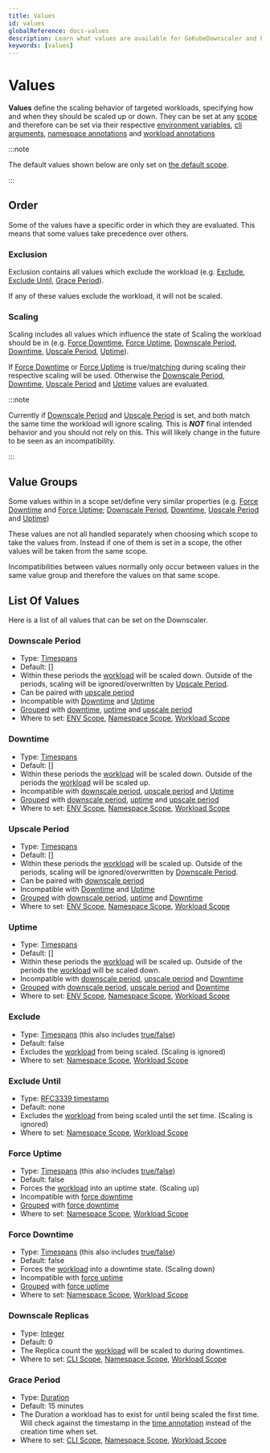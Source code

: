 ```yaml
---
title: Values
id: values
globalReference: docs-values
description: Learn what values are available for GoKubeDownscaler and how to use them
keywords: [values]
---
```


# Values

**Values** define the scaling behavior of targeted workloads, specifying how and when they should be scaled up or
down.
They can be set at any [scope](ref:docs-scopes) and therefore can be set via their respective
[environment variables](ref:docs-env-scope), [cli arguments](ref:docs-cli-scope),
[namespace annotations](ref:docs-namespace-scope) and [workload annotations](ref:docs-workload-scope)

:::note

The default values shown below are only set on [the default scope](ref:docs-default-scope).

:::

## Order

Some of the values have a specific order in which they are evaluated.
This means that some values take precedence over others.

### Exclusion

Exclusion contains all values which exclude the workload (e.g. [Exclude](#exclude), [Exclude Until](#exclude-until), [Grace Period](#grace-period)).

If any of these values exclude the workload, it will not be scaled.

### Scaling

Scaling includes all values which influence the state of Scaling the workload should be in
(e.g. [Force Downtime](#force-downtime), [Force Uptime](#force-uptime), [Downscale Period](#downscale-period),
[Downtime](#downtime), [Upscale Period](#upscale-period), [Uptime](#uptime)).

If [Force Downtime](#force-downtime) or [Force Uptime](#force-uptime) is
true/[matching](ref:docs-timespans) during scaling their respective scaling will be used.
Otherwise the [Downscale Period](#downscale-period), [Downtime](#downtime),
[Upscale Period](#upscale-period) and [Uptime](#uptime) values are evaluated.

:::note

Currently if [Downscale Period](#downscale-period) and [Upscale Period](#upscale-period) is set,
and both match the same time the workload will ignore scaling.
This is _**NOT**_ final intended behavior and you should not rely on this.
This will likely change in the future to be seen as an incompatibility.

:::

## Value Groups

Some values within in a scope set/define very similar properties (e.g. [Force Downtime](#force-downtime)
and [Force Uptime](#force-uptime); [Downscale Period](#downscale-period),
[Downtime](#downtime), [Upscale Period](#upscale-period) and [Uptime](#uptime))

These values are not all handled separately when choosing which scope to take the values from.
Instead if one of them is set in a scope, the other values will be taken from the same scope.

Incompatibilities between values normally only occur between values in the same value group and therefore the values on that same scope.

## List Of Values

Here is a list of all values that can be set on the Downscaler.

### Downscale Period

- Type: [Timespans](ref:docs-timespans)
- Default: []
- Within these periods the [workload](ref:docs-workload-types) will be scaled down.
  Outside of the periods, scaling will be ignored/overwritten by [Upscale Period](#upscale-period).
- Can be paired with [upscale period](#upscale-period)
- Incompatible with [Downtime](#downtime) and [Uptime](#uptime)
- [Grouped](#value-groups) with [downtime](#downtime),
  [uptime](#uptime) and [upscale period](#upscale-period)
- Where to set: [ENV Scope](ref:docs-env-scope#values), [Namespace Scope](ref:docs-namespace-scope#values),
  [Workload Scope](ref:docs-workload-scope#values)

### Downtime

- Type: [Timespans](ref:docs-timespans)
- Default: []
- Within these periods the [workload](ref:docs-workload-types) will be scaled down.
  Outside of the periods the [workload](ref:docs-workload-types) will be scaled up.
- Incompatible with [downscale period](#downscale-period), [upscale period](#upscale-period) and [Uptime](#uptime)
- [Grouped](#value-groups) with [downscale period](#downscale-period),
  [uptime](#uptime) and [upscale period](#upscale-period)
- Where to set: [ENV Scope](ref:docs-env-scope#values), [Namespace Scope](ref:docs-namespace-scope#values),
  [Workload Scope](ref:docs-workload-scope#values)

### Upscale Period

- Type: [Timespans](ref:docs-timespans)
- Default: []
- Within these periods the [workload](ref:docs-workload-types) will be scaled up.
  Outside of the periods, scaling will be ignored/overwritten by [Downscale Period](#downscale-period).
- Can be paired with [downscale period](#downscale-period)
- Incompatible with [Downtime](#downtime) and [Uptime](#uptime)
- [Grouped](#value-groups) with [downscale period](#downscale-period),
  [uptime](#uptime) and [Downtime](#downtime)
- Where to set: [ENV Scope](ref:docs-env-scope#values), [Namespace Scope](ref:docs-namespace-scope#values),
  [Workload Scope](ref:docs-workload-scope#values)

### Uptime

- Type: [Timespans](ref:docs-timespans)
- Default: []
- Within these periods the [workload](ref:docs-workload-types) will be scaled up.
  Outside of the periods the [workload](ref:docs-workload-types) will be scaled down.
- Incompatible with [downscale period](#downscale-period), [upscale period](#upscale-period) and [Downtime](#downtime)
- [Grouped](#value-groups) with [downscale period](#downscale-period),
  [upscale period](#upscale-period) and [Downtime](#downtime)
- Where to set: [ENV Scope](ref:docs-env-scope#values), [Namespace Scope](ref:docs-namespace-scope#values),
  [Workload Scope](ref:docs-workload-scope#values)

### Exclude

- Type: [Timespans](ref:docs-timespans) (this also includes [true/false](ref:docs-timespans#alwaysnevertruefalse))
- Default: false
- Excludes the [workload](ref:docs-workload-types) from being scaled. (Scaling is ignored)
- Where to set: [Namespace Scope](ref:docs-namespace-scope#values), [Workload Scope](ref:docs-workload-scope#values)

### Exclude Until

- Type: [RFC3339 timestamp](https://datatracker.ietf.org/doc/html/rfc3339)
- Default: none
- Excludes the [workload](ref:docs-workload-types) from being scaled until the set time. (Scaling is ignored)
- Where to set: [Namespace Scope](ref:docs-namespace-scope#values), [Workload Scope](ref:docs-workload-scope#values)

### Force Uptime

- Type: [Timespans](ref:docs-timespans) (this also includes [true/false](ref:docs-timespans#alwaysnevertruefalse))
- Default: false
- Forces the [workload](ref:docs-workload-types) into an uptime state. (Scaling up)
- Incompatible with [force downtime](#force-downtime)
- [Grouped](#value-groups) with [force downtime](#force-downtime)
- Where to set: [Namespace Scope](ref:docs-namespace-scope#values), [Workload Scope](ref:docs-workload-scope#values)

### Force Downtime

- Type: [Timespans](ref:docs-timespans) (this also includes [true/false](ref:docs-timespans#alwaysnevertruefalse))
- Default: false
- Forces the [workload](ref:docs-workload-types) into a downtime state. (Scaling down)
- Incompatible with [force uptime](#force-uptime)
- [Grouped](#value-groups) with [force uptime](#force-uptime)
- Where to set: [Namespace Scope](ref:docs-namespace-scope#values), [Workload Scope](ref:docs-workload-scope#values)

### Downscale Replicas

- Type: [Integer](https://en.wikipedia.org/wiki/Integer)
- Default: 0
- The Replica count the [workload](ref:docs-workload-types) will be scaled to during downtimes.
- Where to set: [CLI Scope](ref:docs-cli-scope#values), [Namespace Scope](ref:docs-namespace-scope#values),
  [Workload Scope](ref:docs-workload-scope#values)

### Grace Period

- Type: [Duration](ref:docs-duration)
- Default: 15 minutes
- The Duration a workload has to exist for until being scaled the first time.
  Will check against the timestamp in the [time annotation](ref:docs-runtime-configuration#time-annotation)
  instead of the creation time when set.
- Where to set: [CLI Scope](ref:docs-cli-scope#values), [Namespace Scope](ref:docs-namespace-scope#values),
  [Workload Scope](ref:docs-workload-scope#values)
